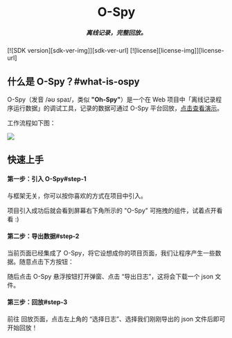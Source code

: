 
[license-img]: https://img.shields.io/github/license/HuolalaTech/page-spy-web?label=License
[license-url]: https://github.com/HuolalaTech/page-spy-web/blob/main/LICENSE
[sdk-ver-img]: https://img.shields.io/npm/v/@huolala-tech/page-spy-plugin-ospy?label=OSpy&color=white
[sdk-ver-url]: https://npmjs.com/package/@huolala-tech/page-spy-plugin-ospy


<div align="center">
  <Icon component={Logo} style={{ fontSize: 100, color: '#fff' }} />
  <h1>O-Spy</h1>
  <h5>离线记录，完整回放。</h5>
</div>

<div className='badges'>
  [![SDK version][sdk-ver-img]][sdk-ver-url]
  [![license][license-img]][license-url]
</div>


## 什么是 O-Spy？#what-is-ospy

O-Spy（发音 /əʊ spaɪ/，类似 **"Oh-Spy"**）是一个在 Web 项目中「离线记录程序运行数据」的调试工具，记录的数据可通过 O-Spy 平台回放，[点击查看演示](/o-spy?url=demo)。

工作流程如下图：

<a href={workflow} target="_blank">
  <img src={workflow} style={{width: '100%'}} />
</a>

## 快速上手

#### 第一步：引入 O-Spy#step-1

与框架无关，你可以按你喜欢的方式在项目中引入。


<ImportGuide showConfig={false} />

项目引入成功后就会看到屏幕右下角所示的 "O-Spy" 可拖拽的组件，试着点开看看 :)


<CallOSpy />

#### 第二步：导出数据#step-2

当前页面已经集成了 O-Spy，将它设想成你的项目页面，我们让程序产生一些数据。随意点击下方按钮：


<MakeData />

随后点击 O-Spy 悬浮按钮打开弹窗、点击 “导出日志”，这将会下载一个 json 文件。

#### 第三步：回放#step-3

前往 <Link to="/o-spy?url=" target='_blank'>回放页面</Link>，点击左上角的 “选择日志”、选择我们刚刚导出的 json 文件后即可开始回放！

